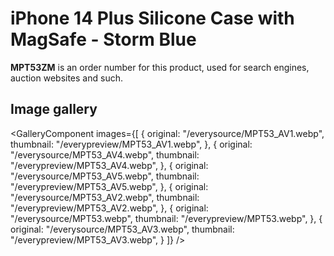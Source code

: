 
# iPhone 14 Plus Silicone Case with MagSafe - Storm Blue

<Callout type='info' emoji='👉🏻'>**MPT53ZM** is an order number for this product, used for search engines, auction websites and such.</Callout>

## Image gallery

<GalleryComponent
    images={[
      {
        original: "/everysource/MPT53_AV1.webp",
        thumbnail: "/everypreview/MPT53_AV1.webp",
      },
      {
        original: "/everysource/MPT53_AV4.webp",
        thumbnail: "/everypreview/MPT53_AV4.webp",
      },
      {
        original: "/everysource/MPT53_AV5.webp",
        thumbnail: "/everypreview/MPT53_AV5.webp",
      },
      {
        original: "/everysource/MPT53_AV2.webp",
        thumbnail: "/everypreview/MPT53_AV2.webp",
      },
      {
        original: "/everysource/MPT53.webp",
        thumbnail: "/everypreview/MPT53.webp",
      },
      {
        original: "/everysource/MPT53_AV3.webp",
        thumbnail: "/everypreview/MPT53_AV3.webp",
      }
    ]}
  />
